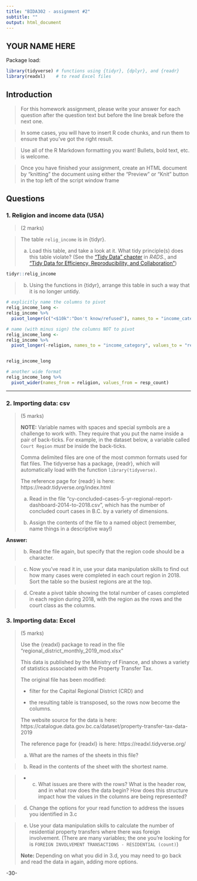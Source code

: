 ```yaml
---
title: "BIDA302 - assignment #2"
subtitle: ""
output: html_document
---
```


## YOUR NAME HERE


Package load:
```r
library(tidyverse) # functions using {tidyr}, {dplyr}, and {readr}
library(readxl)    # to read Excel files
```


## Introduction

> For this homework assignment, please write your answer for each question after the question text but before the line break before the next one.

> In some cases, you will have to insert R code chunks, and run them to ensure that you've got the right result.

> Use all of the R Markdown formatting you want! Bullets, bold text, etc. is welcome.

> Once you have finished your assignment, create an HTML document by "knitting" the document using either the "Preview" or "Knit" button in the top left of the script window frame


## Questions


### 1. Religion and income data (USA)
> (2 marks)

> The table `relig_income` is in {tidyr}.
>
>a. Load this table, and take a look at it. What tidy principle(s) does this table violate? (See the ["Tidy Data" chapter](https://r4ds.had.co.nz/tidy-data.html) in _R4DS_., and ["Tidy Data for Efficiency, Reproducibility, and Collaboration"](https://www.openscapes.org/blog/2020/10/12/tidy-data/))
>

```r
tidyr::relig_income
```

>
>b. Using the functions in {tidyr}, arrange this table in such a way that it is no longer untidy.

```r

# explicitly name the columns to pivot
relig_income_long <-
relig_income %>% 
  pivot_longer(c("<$10k":"Don't know/refused"), names_to = "income_category", values_to = "resp_count")

# name (with minus sign) the columns NOT to pivot
relig_income_long <-
relig_income %>% 
  pivot_longer(-religion, names_to = "income_category", values_to = "resp_count")


relig_income_long
```

```r
# another wide format
relig_income_long %>% 
  pivot_wider(names_from = religion, values_from = resp_count)

```



***



### 2. Importing data: csv
> (5 marks)
>
> **NOTE:**
> Variable names with spaces and special symbols are a challenge to work with. They require
> that you put the name inside a pair of back-ticks. For example, in the dataset below, a variable called `Court Region` _must_ be inside the back-ticks. 
>
> Comma delimited files are one of the most common formats used for flat files. The tidyverse has a package, {readr}, which will automatically load with the function `library(tidyverse)`.
>
> The reference page for {readr} is here: https://readr.tidyverse.org/index.html
>
>
> a. Read in the file "cy-concluded-cases-5-yr-regional-report-dashboard-2014-to-2018.csv", which has the number of concluded court cases in B.C. by a variety of dimensions.
>
> b. Assign the contents of the file to a named object (remember, name things in a descriptive way!)
> 


**Answer:**


> b. Read the file again, but specify that the region code should be a character.


>c. Now you've read it in, use your data manipulation skills to find out how many cases were completed in each court region in 2018. Sort the table so the busiest regions are at the top.


> d. Create a pivot table showing the total number of cases completed in each region during 2018, with the region as the rows and the court class as the columns. 



### 3. Importing data: Excel
> (5 marks)
>
> Use the {readxl} package to read in the file "regional_district_monthly_2019_mod.xlsx" 
>
> This data is published by the Ministry of Finance, and shows a variety of statistics associated with the Property Transfer Tax.
>
> The original file has been modified:
> 
> * filter for the Capital Regional District (CRD) and
>
> * the resulting table is transposed, so the rows now become the columns.
>
> The website source for the data is here: https://catalogue.data.gov.bc.ca/dataset/property-transfer-tax-data-2019
>
> The reference page for {readxl} is here: https://readxl.tidyverse.org/
>
>
>a. What are the names of the sheets in this file?


> b. Read in the contents of the sheet with the shortest name.


>* c. What issues are there with the rows? What is the header row, and in what row does the data begin? How does this structure impact how the values in the columns are being represented? 

>d. Change the options for your read function to address the issues you identified in 3.c


> 
> e. Use your data manipulation skills to calculate the number of residential property transfers where there was foreign involvement. (There are many variables; the one you're looking for is `FOREIGN INVOLVEMENT TRANSACTIONS - RESIDENTIAL (count)`)
> 
> **Note:** Depending on what you did in 3.d, you may need to go back and read the data in again, adding more options.


-30-